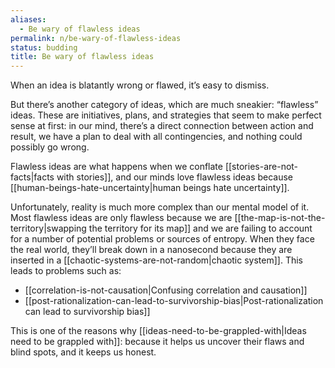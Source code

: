 ```yaml
---
aliases:
  - Be wary of flawless ideas
permalink: n/be-wary-of-flawless-ideas
status: budding
title: Be wary of flawless ideas
---
```

When an idea is blatantly wrong or flawed, it’s easy to dismiss.

But there’s another category of ideas, which are much sneakier: “flawless” ideas. These are initiatives, plans, and strategies that seem to make perfect sense at first: in our mind, there’s a direct connection between action and result, we have a plan to deal with all contingencies, and nothing could possibly go wrong.

Flawless ideas are what happens when we conflate [[stories-are-not-facts|facts with stories]], and our minds love flawless ideas because [[human-beings-hate-uncertainty|human beings hate uncertainty]].

Unfortunately, reality is much more complex than our mental model of it. Most flawless ideas are only flawless because we are [[the-map-is-not-the-territory|swapping the territory for its map]] and we are failing to account for a number of potential problems or sources of entropy. When they face the real world, they’ll break down in a nanosecond because they are inserted in a [[chaotic-systems-are-not-random|chaotic system]]. This leads to problems such as:

- [[correlation-is-not-causation|Confusing correlation and causation]]
- [[post-rationalization-can-lead-to-survivorship-bias|Post-rationalization can lead to survivorship bias]]

This is one of the reasons why [[ideas-need-to-be-grappled-with|Ideas need to be grappled with]]: because it helps us uncover their flaws and blind spots, and it keeps us honest.
